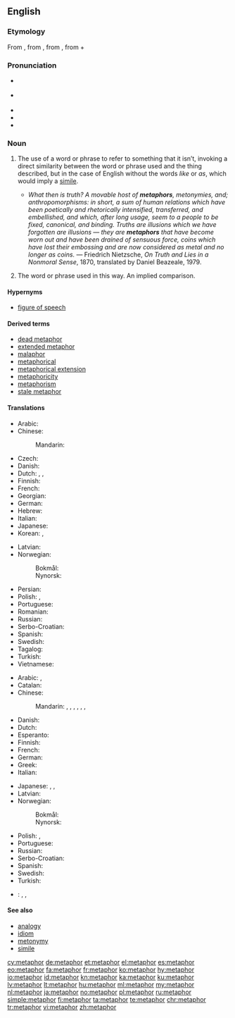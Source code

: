 ==English==

{{wikipedia}}

===Etymology===
From {{etyl|la|en}} {{term|metaphora|lang=la}}, from {{etyl|grc|en}} {{term|μεταφορά|tr=metaphora|lang=grc|sc=polytonic}}, from {{term|μεταφέρω||I transfer, apply|tr=metapherō|lang=grc|sc=polytonic}}, from {{term|μετά||with, across, after|tr=meta|lang=grc|sc=polytonic}} + {{term|φέρω||I bear, carry|tr=pherō|lang=grc|sc=polytonic}}

===Pronunciation===
* {{a|UK}} {{IPA|/ˈmɛt.ə.fɔː(ɹ)/}}
* {{a|US}} {{IPA|/ˈme.tə.fɚ/|/ˈmɛt.ə.fɔɹ/}}
* {{audio|en-us-metaphor.ogg|Audio (US)|lang=en}}
* {{hyphenation|meta|phor|lang=en}}
* {{rhymes|ɔː(ɹ)}}

===Noun===
{{en-noun|~}}

# {{context|uncountable|figure of speech|lang=en}} The use of a word or phrase to refer to something that it isn’t, invoking a direct similarity between the word or phrase used and the thing described, but in the case of English without the words ''like'' or ''as'', which would imply a [[simile]].
#* ''What then is truth? A movable host of '''metaphors''', metonymies, and; anthropomorphisms: in short, a sum of human relations which have been poetically and rhetorically intensified, transferred, and embellished, and which, after long usage, seem to a people to be fixed, canonical, and binding. Truths are illusions which we have forgotten are illusions &mdash; they are '''metaphors''' that have become worn out and have been drained of sensuous force, coins which have lost their embossing and are now considered as metal and no longer as coins.'' &mdash; Friedrich Nietzsche, ''On Truth and Lies in a Nonmoral Sense'', 1870, translated by Daniel Beazeale, 1979.
# {{context|countable|rhetoric|lang=en}} The word or phrase used in this way.  An implied comparison.

====Hypernyms====
* [[figure of speech]]

====Derived terms====
* [[dead metaphor]]
* [[extended metaphor]]
* [[malaphor]]
* [[metaphorical]]
* [[metaphorical extension]]
* [[metaphoricity]]
* [[metaphorism]]
* [[stale metaphor]]

====Translations====
{{trans-top|uncountable: figure of speech}}
* Arabic: {{t+|ar|مجاز|m|tr=majaaz}}
* Chinese:
*: Mandarin: {{t+|cmn|比喻|tr=bǐyù|sc=Hani}}
* Czech: {{t+|cs|metafora|f}}
* Danish: {{t|da|metafor|c}}
* Dutch: {{t+|nl|metafoor}}, {{t+|nl|beeldspraak}}, {{t+|nl|vergelijking}}
* Finnish: {{t+|fi|metafora}}
* French: {{t+|fr|métaphore|f}}
* Georgian: {{t+|ka|მეტაფორა|tr=metap'ora|sc=Geor}}
* German: {{t+|de|Metapher|f}}
* Hebrew: {{t+|he|מטפורה|tr=metáfora}}
* Italian: {{t+|it|metafora|f}}
* Japanese: {{t+|ja|比喩|tr=ひゆ, hiyu}}
* Korean: {{t|ko|은유|tr=eunyu|sc=Kore}}, {{t|ko|암유|tr=amyu|sc=Kore}}
{{trans-mid}}
* Latvian: {{t+|lv|metafora|f}}
* Norwegian:
*: Bokmål: {{t+|no|metafor|m}}
*: Nynorsk: {{t|nn|metafor|m}}
* Persian: {{t+|fa|استعاره|sc=fa-Arab}}
* Polish: {{t+|pl|przenośnia|f}}, {{t+|pl|metafora|f}}
* Portuguese: {{t+|pt|metáfora|f}}
* Romanian: {{t+|ro|metaforă|f}}
* Russian: {{t+|ru|метафора|f}}
* Serbo-Croatian: {{t|sh|metafora|f}}
* Spanish: {{t|es|metáforo|m}}
* Swedish: {{t+|sv|metafor|c}}
* Tagalog: {{t+|tl|metafora}}
* Turkish: {{t+|tr|metafor|c}}
* Vietnamese: {{t+|vi|ẩn dụ}}
{{trans-bottom}}

{{trans-top|countable: word or phrase used in metaphor}}
* Arabic: {{t+|ar|مجاز|m|tr=majaaz}}, {{t|ar|استعارة|f|tr=isti3aara}}
* Catalan: {{t|ca|metàfora|f}}
* Chinese:
*: Mandarin: {{t+|cmn|比喻|tr=bǐyù|sc=Hani}}, {{t+|cmn|隱喻|sc=Hani}}, {{t|cmn|隐喻|tr=yǐnyù|sc=Hani}}, {{t|cmn|比擬|sc=Hani}}, {{t+|cmn|比拟|tr=bǐnǐ|sc=Hani}}, {{t+|cmn|象徵|sc=Hani}}, {{t+|cmn|象征|tr=xiàngzhēng|sc=Hani}}
* Danish: {{t|da|metafor|c}}
* Dutch: {{t+|nl|metafoor|m}}
* Esperanto: {{t|eo|metaforo}}
* Finnish: {{t+|fi|metafora}}
* French: {{t+|fr|métaphore|f}}
* German: {{t+|de|Metapher|f}}
* Greek: {{t+|el|μεταφορά|f}}
* Italian: {{t+|it|metafora|f}}
{{trans-mid}}
* Japanese: {{t+|ja|比喩|tr=ひゆ, hiyu}}, {{t|ja|隠喩|tr=いんゆ, in'yu}}, {{t+|ja|象徴|tr=しょうちょう, shōchō}}
* Latvian: {{t|lv|metaforia|f}}
* Norwegian:
*: Bokmål: {{t+|no|metafor|m}}
*: Nynorsk: {{t|nn|metafor|m}}
* Polish: {{t+|pl|przenośnia|f}}, {{t+|pl|metafora|f}}
* Portuguese: {{t+|pt|metáfora|f}}
* Russian: {{t+|ru|метафора|f|tr=metáfora}}
* Serbo-Croatian: {{t|sh|metafora|f}}
* Spanish: {{t|es|metáforo|m}}
* Swedish: {{t+|sv|metafor|c}}
* Turkish: {{t+|tr|metafor|c}}
{{trans-bottom}}

{{checktrans-top}}
* {{ttbc|id}}: {{t+|id|metafora}}, {{t+|id|analogi}}, {{t+|id|umpama|alt=perumpamaan}} <!-- was linked this way; kind of strange -->
{{trans-bottom}}

====See also====
* [[analogy]]
* [[idiom]]
* [[metonymy]]
* [[simile]]

[[cy:metaphor]]
[[de:metaphor]]
[[et:metaphor]]
[[el:metaphor]]
[[es:metaphor]]
[[eo:metaphor]]
[[fa:metaphor]]
[[fr:metaphor]]
[[ko:metaphor]]
[[hy:metaphor]]
[[io:metaphor]]
[[id:metaphor]]
[[kn:metaphor]]
[[ka:metaphor]]
[[ku:metaphor]]
[[lv:metaphor]]
[[lt:metaphor]]
[[hu:metaphor]]
[[ml:metaphor]]
[[my:metaphor]]
[[nl:metaphor]]
[[ja:metaphor]]
[[no:metaphor]]
[[pl:metaphor]]
[[ru:metaphor]]
[[simple:metaphor]]
[[fi:metaphor]]
[[ta:metaphor]]
[[te:metaphor]]
[[chr:metaphor]]
[[tr:metaphor]]
[[vi:metaphor]]
[[zh:metaphor]]